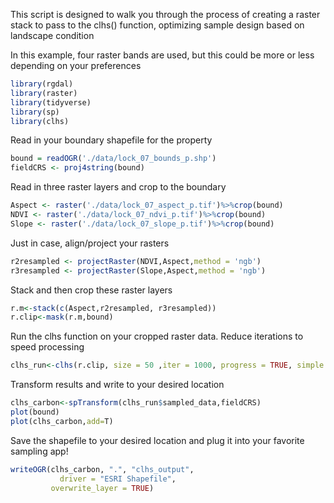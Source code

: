 This script is designed to walk you through the process of creating a raster stack to pass to the clhs() function, optimizing sample design based on landscape condition

In this example, four raster bands are used, but this could be more or less depending on your preferences

```{r}
library(rgdal)
library(raster)
library(tidyverse)
library(sp)
library(clhs)
```

Read in your boundary shapefile for the property
```{r}
bound = readOGR('./data/lock_07_bounds_p.shp')
fieldCRS <- proj4string(bound)
```

Read in three raster layers and crop to the boundary
```{r}
Aspect <- raster('./data/lock_07_aspect_p.tif')%>%crop(bound)
NDVI <- raster('./data/lock_07_ndvi_p.tif')%>%crop(bound)
Slope <- raster('./data/lock_07_slope_p.tif')%>%crop(bound)
```

Just in case, align/project your rasters
```{r}
r2resampled <- projectRaster(NDVI,Aspect,method = 'ngb')
r3resampled <- projectRaster(Slope,Aspect,method = 'ngb')
```

Stack and then crop these raster layers
```{r}
r.m<-stack(c(Aspect,r2resampled, r3resampled))
r.clip<-mask(r.m,bound)
```

Run the clhs function on your cropped raster data. Reduce iterations to speed processing
```{r}
clhs_run<-clhs(r.clip, size = 50 ,iter = 1000, progress = TRUE, simple = FALSE)
```

Transform results and write to your desired location
```{r}
clhs_carbon<-spTransform(clhs_run$sampled_data,fieldCRS)
plot(bound)
plot(clhs_carbon,add=T)
```

Save the shapefile to your desired location and plug it into your favorite sampling app!
```{r}
writeOGR(clhs_carbon, ".", "clhs_output", 
           driver = "ESRI Shapefile",
         overwrite_layer = TRUE)
```
